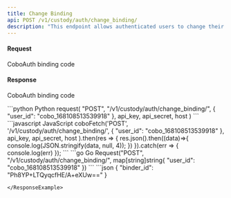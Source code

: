 ```yaml
---
title: Change Binding
api: POST /v1/custody/auth/change_binding/ 
description: "This endpoint allows authenticated users to change their binding to a new Prime Broker. The user's `broker_user_id` is passed in the request body, and the new `binder_id` is returned in the JSON response."
---
```

#### Request 
<ParamField body="binder_id" type="String" required>CoboAuth binding code</ParamField>

#### Response
<ResponseField name="binder_id" type="String" >CoboAuth binding code</ResponseField>

<RequestExample>
```python Python
request(
    "POST",
    "/v1/custody/auth/change_binding/",
    {
        "user_id": "cobo_168108513539918"
    },
    api_key, api_secret, host
)
```
```javascript JavaScript
coboFetch('POST', '/v1/custody/auth/change_binding/',
        {
           "user_id": "cobo_168108513539918"
        },
        api_key, api_secret, host
    ).then(res => {
        res.json().then((data)=>{
            console.log(JSON.stringify(data, null, 4));
        })
    }).catch(err => {
        console.log(err)
    });
```
```go Go
Request("POST", "/v1/custody/auth/change_binding/", map[string]string{
    "user_id": "cobo_168108513539918"
})
```
</RequestExample>

<ResponseExample>
```json
{
  "binder_id": "Ph8YP+LTQyqcfHE/A+eXUw=="
}

```
</ResponseExample>

